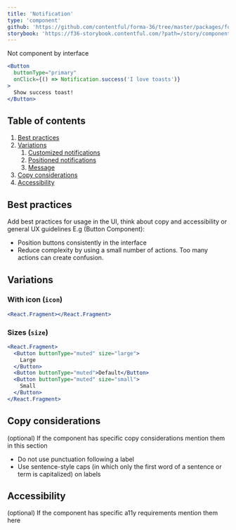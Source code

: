 ```yaml
---
title: 'Notification'
type: 'component'
github: 'https://github.com/contentful/forma-36/tree/master/packages/forma-36-react-components/src/components/Notification'
storybook: 'https://f36-storybook.contentful.com/?path=/story/components-notification--default'
---
```


Not component by interface

```jsx
<Button
  buttonType="primary"
  onClick={() => Notification.success('I love toasts')}
>
  Show success toast!
</Button>
```

## Table of contents

1. [Best practices](#best-practices)
2. [Variations](#variations)
   1. [Customized notifications](#customized)
   1. [Positioned notifications](#positioned)
   1. [Message](#positioned)
3. [Copy considerations](#copy-considerations)
4. [Accessibility](#accessibility)

## Best practices <a name="best-practices" />

Add best practices for usage in the UI, think about copy and accessibility or general UX guidelines
E.g (Button Component):

- Position buttons consistently in the interface
- Reduce complexity by using a small number of actions. Too many actions can create confusion.

## Variations <a name="variations" />

### With icon (`icon`) <a name="customized" />

```jsx
<React.Fragment></React.Fragment>
```

### Sizes (`size`)

```jsx
<React.Fragment>
  <Button buttonType="muted" size="large">
    Large
  </Button>
  <Button buttonType="muted">Default</Button>
  <Button buttonType="muted" size="small">
    Small
  </Button>
</React.Fragment>
```

## Copy considerations <a name="copy-considerations" />

(optional) If the component has specific copy considerations mention them in this section

- Do not use punctuation following a label
- Use sentence-style caps (in which only the first word of a sentence or term is capitalized) on labels

## Accessibility <a name="accessibility" />

(optional) If the component has specific a11y requirements mention them here

